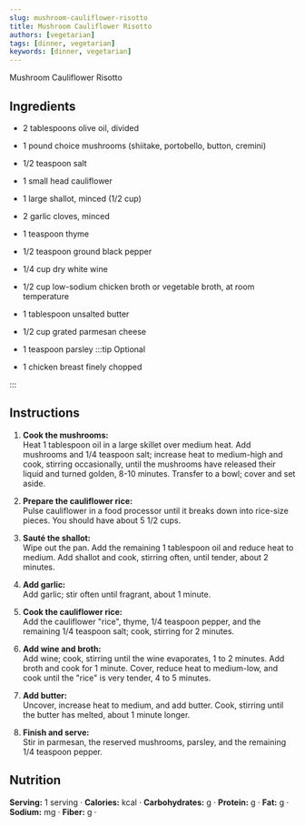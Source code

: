 ```yaml
---
slug: mushroom-cauliflower-risotto
title: Mushroom Cauliflower Risotto
authors: [vegetarian]
tags: [dinner, vegetarian]
keywords: [dinner, vegetarian]
---
```


Mushroom Cauliflower Risotto
<!-- <img src="/img/chicken-and-orzo-skillet.jpg" alt="Creamy Chicken And Orzo Skillet Picture" width="800" height="670" /> -->

<!-- truncate -->


## Ingredients
- 2 tablespoons olive oil, divided
- 1 pound choice mushrooms (shiitake, portobello, button, cremini)
- 1/2 teaspoon salt
- 1 small head cauliflower
- 1 large shallot, minced (1/2 cup)
- 2 garlic cloves, minced
- 1 teaspoon thyme
- 1/2 teaspoon ground black pepper
- 1/4 cup dry white wine
- 1/2 cup low-sodium chicken broth or vegetable broth, at room temperature
- 1 tablespoon unsalted butter
- 1/2 cup grated parmesan cheese
- 1 teaspoon parsley
:::tip Optional

- 1 chicken breast finely chopped

:::
## Instructions 
1. **Cook the mushrooms:**  
Heat 1 tablespoon oil in a large skillet over medium heat. Add mushrooms and 1/4 teaspoon salt; increase heat to medium-high and cook, stirring occasionally, until the mushrooms have released their liquid and turned golden, 8-10 minutes. Transfer to a bowl; cover and set aside.

2. **Prepare the cauliflower rice:**  
Pulse cauliflower in a food processor until it breaks down into rice-size pieces. You should have about 5 1/2 cups.

3. **Sauté the shallot:**  
Wipe out the pan. Add the remaining 1 tablespoon oil and reduce heat to medium. Add shallot and cook, stirring often, until tender, about 2 minutes.

4. **Add garlic:**  
Add garlic; stir often until fragrant, about 1 minute.

5. **Cook the cauliflower rice:**  
Add the cauliflower "rice", thyme, 1/4 teaspoon pepper, and the remaining 1/4 teaspoon salt; cook, stirring for 2 minutes.

6. **Add wine and broth:**  
Add wine; cook, stirring until the wine evaporates, 1 to 2 minutes. Add broth and cook for 1 minute. Cover, reduce heat to medium-low, and cook until the "rice" is very tender, 4 to 5 minutes.

7. **Add butter:**  
Uncover, increase heat to medium, and add butter. Cook, stirring until the butter has melted, about 1 minute longer.

8. **Finish and serve:**  
Stir in parmesan, the reserved mushrooms, parsley, and the remaining 1/4 teaspoon pepper.

## Nutrition
**Serving:** 1 serving · 
**Calories:** kcal · 
**Carbohydrates:** g · 
**Protein:** g · 
**Fat:** g · 
**Sodium:** mg · 
**Fiber:** g · 
